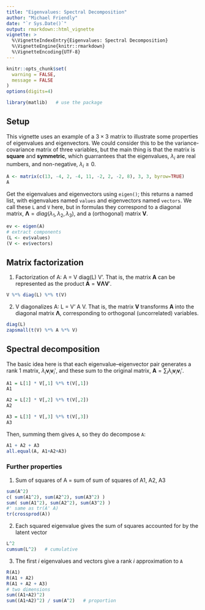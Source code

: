 ---
title: "Eigenvalues: Spectral Decomposition"
author: "Michael Friendly"
date: "`r Sys.Date()`"
output: rmarkdown::html_vignette
vignette: >
  %\VignetteIndexEntry{Eigenvalues: Spectral Decomposition}
  %\VignetteEngine{knitr::rmarkdown}
  %\VignetteEncoding{UTF-8}
---

```{r, echo = FALSE}
knitr::opts_chunk$set(
  warning = FALSE,
  message = FALSE
)
options(digits=4)
```
```{r}
library(matlib)   # use the package
```

## Setup

This vignette uses an example of a $3 \times 3$ matrix to illustrate some properties of
eigenvalues and eigenvectors.  We could consider this to be the variance-covariance matrix of three variables,
but the main thing is that the matrix is **square** and **symmetric**, which guarrantees that the eigenvalues, $\lambda_i$ are
real numbers, and non-negative, $\lambda_i \ge 0$.

```{r}
A <- matrix(c(13, -4, 2, -4, 11, -2, 2, -2, 8), 3, 3, byrow=TRUE)
A
```


Get the eigenvalues and eigenvectors using `eigen()`;  this returns a named list, with eigenvalues named `values` and
eigenvectors named `vectors`. We call these `L` and `V` here, but in formulas they correspond to
a diagonal matrix, $\mathbf{\Lambda} = diag(\lambda_1, \lambda_2, \lambda_3)$, and a (orthogonal) matrix $\mathbf{V}$.
```{r}
ev <- eigen(A)
# extract components
(L <- ev$values)
(V <- ev$vectors)
```

## Matrix factorization

1.  Factorization of A: A = V diag(L) V'. That is, the matrix $\mathbf{A}$ can be represented as the product
$\mathbf{A}= \mathbf{V} \mathbf{\Lambda} \mathbf{V}'$.
```{r}
V %*% diag(L) %*% t(V)
```


2. V diagonalizes A: L = V' A V.  That is, the matrix $\mathbf{V}$ transforms $\mathbf{A}$ into the diagonal
matrix $\mathbf{\Lambda}$, corresponding to orthogonal (uncorrelated) variables.
```{r}
diag(L)
zapsmall(t(V) %*% A %*% V)
```

## Spectral decomposition

The basic idea here is that each eigenvalue--eigenvector pair generates a rank 1 matrix, $\lambda_i \mathbf{v}_i \mathbf{v}_i '$,
and these sum to the original matrix, $\mathbf{A} = \sum_i \lambda_i \mathbf{v}_i \mathbf{v}_i '$.

```{r}
A1 = L[1] * V[,1] %*% t(V[,1])
A1

A2 = L[2] * V[,2] %*% t(V[,2])
A2

A3 = L[3] * V[,3] %*% t(V[,3])
A3
```

Then, summing them gives `A`, so they do decompose `A`:

```{r}
A1 + A2 + A3
all.equal(A, A1+A2+A3)
```

### Further properties

1. Sum of squares of A = sum of sum of squares of A1, A2, A3
```{r}
sum(A^2)
c( sum(A1^2), sum(A2^2), sum(A3^2) )
sum( sum(A1^2), sum(A2^2), sum(A3^2) )
#' same as tr(A' A)
tr(crossprod(A))
```

2. Each squared eigenvalue gives the sum of squares accounted for by the latent vector
```{r}
L^2
cumsum(L^2)   # cumulative
```

3. The first $i$ eigenvalues and vectors give a rank $i$ approximation to `A`
```{r}
R(A1)
R(A1 + A2)
R(A1 + A2 + A3)
# two dimensions
sum((A1+A2)^2)
sum((A1+A2)^2) / sum(A^2)   # proportion
```

